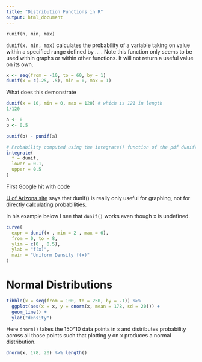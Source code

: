 ```yaml
---
title: "Distribution Functions in R"
output: html_document
---
```


`runif(n, min, max)`

`dunif(x, min, max)` calculates the probability of a variable taking on value within a specified range defined by ... . Note this function only seems to be used within graphs or within other functions. It will not return a useful value on its own. 

```r
x <- seq(from = -10, to = 60, by = 1)
dunif(x = c(.25, .5), min = 0, max = 1)
```

What does this demonstrate
```r
dunif(x = 10, min = 0, max = 120) # which is 121 in length
1/120
```

```r
a <- 0
b <- 0.5

punif(b) - punif(a)
```

```r
# Probability computed using the integrate() function of the pdf dunif()
integrate(
  f = dunif, 
  lower = 0.1, 
  upper = 0.5
)
```

First Google hit with [code](http://faculty.las.illinois.edu/lylek/Chico/pdf&calc.html)

[U of Arizona site](http://www.u.arizona.edu/~kuchi/Courses/MAT167/Files/LH_LEC.0420.RandVars.Normal.pdf) says that dunif() is really only useful for graphing, not for directly calculating probabilities. 

In his example below I see that `dunif()` works even though x is undefined. 
```r
curve( 
  expr = dunif(x , min = 2 , max = 6), 
  from = 0, to = 8,
  ylim = c(0 , 0.5), 
  ylab = "f(x)", 
  main = "Uniform Density f(x)"
)
```

# Normal Distributions
```r
tibble(x = seq(from = 100, to = 250, by = .1)) %>% 
  ggplot(aes(x = x, y = dnorm(x, mean = 178, sd = 20))) +
  geom_line() +
  ylab("density")
```

Here `dnorm()` takes the 150^10 data points in `x` and distributes probability across all those points such that plotting y on x produces a normal distribution. 

```r
dnorm(x, 178, 20) %>% length()
```





